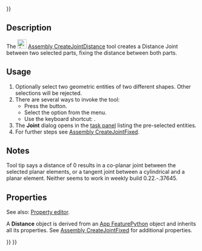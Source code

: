 <languages/>
{{UnfinishedDocu{{#translation:}}}}
<translate>

<!--T:1-->
{{Docnav
|[[Assembly_CreateJointBall|CreateJointBall]]
|[[Assembly_CreateJointParallel|CreateJointParallel]]
|[[Assembly_Workbench|Assembly]]
|IconL=Assembly_CreateJointBall.svg
|IconR=Assembly_CreateJointParallel.svg
|IconC=Workbench_Assembly.svg
}}

<!--T:2-->
{{GuiCommand
|Name=Assembly CreateJointDistance
|MenuLocation=Assembly → Distance Joint
|Workbenches=[[Assembly_Workbench|Assembly]]
|Shortcut={{KEY|D}}
|Version=1.0
|SeeAlso=
}}

==Description== <!--T:3-->

<!--T:4-->
The [[Image:Assembly_CreateJointDistance.svg|24px]] [[Assembly_CreateJointDistance|Assembly CreateJointDistance]] tool creates a Distance Joint between two selected parts, fixing the distance between both parts.

==Usage== <!--T:5-->

<!--T:6-->
# Optionally select two geometric entities of two different shapes. Other selections will be rejected.
# There are several ways to invoke the tool:
#* Press the {{Button|[[Image:Assembly_CreateJointDistance.svg|16px]] [[Assembly_CreateJointDistance|Distance Joint]]}} button.
#* Select the {{MenuCommand|Assembly → [[Image:Assembly_CreateJointDistance.svg|16px]] Distance Joint}} option from the menu.
#* Use the keyboard shortcut: {{KEY|D}}.
# The '''Joint''' dialog opens in the [[Task_panel|task panel]] listing the pre-selected entities.
# For further steps see [[Assembly_CreateJointFixed#Usage|Assembly CreateJointFixed]].

==Notes== <!--T:11-->

<!--T:12-->
Tool tip says a distance of 0 results in a co-planar joint between the selected planar elements, or a tangent joint between a cylindrical and a planar element. Neither seems to work in weekly build 0.22.-.37645.

==Properties== <!--T:7-->

<!--T:8-->
See also: [[Property_editor|Property editor]].

<!--T:9-->
A '''Distance''' object is derived from an [[App_FeaturePython|App FeaturePython]] object and inherits all its properties. See [[Assembly_CreateJointFixed#Properties|Assembly CreateJointFixed]] for additional properties.


<!--T:10-->
{{Docnav
|[[Assembly_CreateJointBall|CreateJointBall]]
|[[Assembly_CreateJointParallel|CreateJointParallel]]
|[[Assembly_Workbench|Assembly]]
|IconL=Assembly_CreateJointBall.svg
|IconR=Assembly_CreateJointParallel.svg
|IconC=Workbench_Assembly.svg
}}

</translate>
{{Assembly_Tools_navi{{#translation:}}}}
{{Userdocnavi{{#translation:}}}}